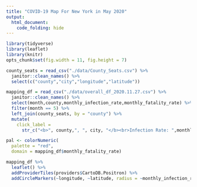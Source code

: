 ```yaml
---
title: "COVID-19 Map For New York in May 2020"
output:
  html_document:
    code_folding: hide
---
```

```r
library(tidyverse)
library(leaflet)
library(knitr)
opts_chunk$set(fig.width = 11, fig.height = 7)
```

```r
county_seats = read_csv("./data/County_Seats.csv") %>%
  janitor::clean_names() %>%
  select(c("county","city","longitude","latitude"))

mapping_df = read_csv("./data/overall_df_2020.11.27.csv") %>%
  janitor::clean_names() %>%
  select(month,county,monthly_infection_rate,monthly_fatality_rate) %>%
  filter(month == 5) %>%
  left_join(county_seats, by = "county") %>%
  mutate(
    click_label = 
      str_c("<b>", county,", ", city, "</b><br>Infection Rate: ",monthly_infection_rate, "</b><br>Fatality Rate: ", monthly_fatality_rate)) 

pal <- colorNumeric(
  palette = "red",
  domain = mapping_df$monthly_fatality_rate)

mapping_df %>%
  leaflet() %>% 
  addProviderTiles(providers$CartoDB.Positron) %>% 
  addCircleMarkers(~longitude, ~latitude, radius = ~monthly_infection_rate*100, stroke = FALSE, fillOpacity = 0.5, color = ~pal(monthly_fatality_rate), popup = ~click_label)
```
